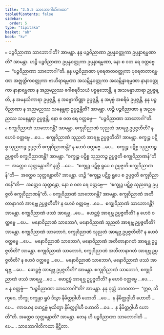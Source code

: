 ```yaml
---
title: "2.5.5 သာဘောဂါတိကထာ"
tableOfContents: false
sidebar:
  order: 5
type: "tipitaka"
basket: "ab"
book: "kv"
---
```



<DynamicBreadcrumb />

<Division number="584" book="kv" e="ch" v="32" p="314">

<Paragraph number="1959" book="kv">
๐ ပဉ္စဝိညာဏာ သာဘောဂါတိ? အာမန္တာ. နနု ပဉ္စဝိညာဏာ ဥပ္ပန္နဝတ္ထုကာ ဥပ္ပန္နာရမ္မဏာတိ? အာမန္တာ. ဟဉ္စိ ပဉ္စဝိညာဏာ ဥပ္ပန္နဝတ္ထုကာ ဥပ္ပန္နာရမ္မဏာ, နော စ ဝတ ရေ ဝတ္တဗ္ဗေ—  “ပဉ္စဝိညာဏာ သာဘောဂါ”တိ. နနု ပဉ္စဝိညာဏာ ပုရေဇာတဝတ္ထုကာ ပုရေဇာတာရမ္မဏာ အဇ္ဈတ္တိကဝတ္ထုကာ ဗာဟိရာရမ္မဏာ အသမ္ဘိန္နဝတ္ထုကာ အသမ္ဘိန္နာရမ္မဏာ နာနာဝတ္ထုကာ နာနာရမ္မဏာ န အညမညဿ ဂေါစရဝိသယံ ပစ္စနုဘောန္တိ, န အသမန္နာဟာရာ ဥပ္ပဇ္ဇန္တိ, န အမနသိကာရာ ဥပ္ပဇ္ဇန္တိ, န အဗ္ဗောကိဏ္ဏာ ဥပ္ပဇ္ဇန္တိ, န အပုဗ္ဗံ အစရိမံ ဥပ္ပဇ္ဇန္တိ, နနု ပဉ္စဝိညာဏာ န အညမညဿ သမနန္တရာ ဥပ္ပဇ္ဇန္တီတိ? အာမန္တာ. ဟဉ္စိ ပဉ္စဝိညာဏာ န အညမညဿ သမနန္တရာ ဥပ္ပဇ္ဇန္တိ, နော စ ဝတ ရေ ဝတ္တဗ္ဗေ—  “ပဉ္စဝိညာဏာ သာဘောဂါ”တိ.
</Paragraph>

</Division>
<Division number="585" book="kv" e="ch" v="32" p="314">

<Paragraph number="1960" book="kv">
๐ စက္ခုဝိညာဏံ သာဘောဂန္တိ? အာမန္တာ. စက္ခုဝိညာဏံ သုညတံ အာရဗ္ဘ ဥပ္ပဇ္ဇတီတိ? န ဟေဝံ ဝတ္တဗ္ဗေ …ပေ…  စက္ခုဝိညာဏံ သုညတံ အာရဗ္ဘ ဥပ္ပဇ္ဇတီတိ? အာမန္တာ. စက္ခုဉ္စ ပဋိစ္စ သုညတဉ္စ ဥပ္ပဇ္ဇတိ စက္ခုဝိညာဏန္တိ? န ဟေဝံ ဝတ္တဗ္ဗေ …ပေ…  စက္ခုဉ္စ ပဋိစ္စ သုညတဉ္စ ဥပ္ပဇ္ဇတိ စက္ခုဝိညာဏန္တိ? အာမန္တာ. “စက္ခုဉ္စ ပဋိစ္စ သုညတဉ္စ ဥပ္ပဇ္ဇတိ စက္ခုဝိညာဏန်”တိ—  အတ္ထေဝ သုတ္တန္တောတိ? နတ္ထိ …ပေ…  “စက္ခုဉ္စ ပဋိစ္စ ရူပေ စ ဥပ္ပဇ္ဇတိ စက္ခုဝိညာဏန်”တိ—  အတ္ထေဝ သုတ္တန္တောတိ? အာမန္တာ. ဟဉ္စိ “စက္ခုဉ္စ ပဋိစ္စ ရူပေ စ ဥပ္ပဇ္ဇတိ စက္ခုဝိညာဏန်”တိ—  အတ္ထေဝ သုတ္တန္တော, နော စ ဝတ ရေ ဝတ္တဗ္ဗေ—  “စက္ခုဉ္စ ပဋိစ္စ သုညတဉ္စ ဥပ္ပဇ္ဇတိ စက္ခုဝိညာဏန်”တိ.
</Paragraph>

<Paragraph number="1961" book="kv">
๐ စက္ခုဝိညာဏံ သာဘောဂန္တိ? အာမန္တာ. စက္ခုဝိညာဏံ အတီတာနာဂတံ အာရဗ္ဘ ဥပ္ပဇ္ဇတီတိ? န ဟေဝံ ဝတ္တဗ္ဗေ …ပေ…  စက္ခုဝိညာဏံ သာဘောဂန္တိ? အာမန္တာ. စက္ခုဝိညာဏံ ဖဿံ အာရဗ္ဘ …ပေ…  ဖောဋ္ဌဗ္ဗံ အာရဗ္ဘ ဥပ္ပဇ္ဇတီတိ? န ဟေဝံ ဝတ္တဗ္ဗေ …ပေ…  မနောဝိညာဏံ သာဘောဂံ, မနောဝိညာဏံ သုညတံ အာရဗ္ဘ ဥပ္ပဇ္ဇတီတိ? အာမန္တာ. စက္ခုဝိညာဏံ သာဘောဂံ, စက္ခုဝိညာဏံ သုညတံ အာရဗ္ဘ ဥပ္ပဇ္ဇတီတိ? န ဟေဝံ ဝတ္တဗ္ဗေ …ပေ…  မနောဝိညာဏံ သာဘောဂံ, မနောဝိညာဏံ အတီတာနာဂတံ အာရဗ္ဘ ဥပ္ပဇ္ဇတီတိ? အာမန္တာ. စက္ခုဝိညာဏံ သာဘောဂံ, စက္ခုဝိညာဏံ အတီတာနာဂတံ အာရဗ္ဘ ဥပ္ပဇ္ဇတီတိ? န ဟေဝံ ဝတ္တဗ္ဗေ …ပေ…  မနောဝိညာဏံ သာဘောဂံ, မနောဝိညာဏံ ဖဿံ အာရဗ္ဘ …ပေ…  ဖောဋ္ဌဗ္ဗံ အာရဗ္ဘ ဥပ္ပဇ္ဇတီတိ? အာမန္တာ. စက္ခုဝိညာဏံ သာဘောဂံ, စက္ခုဝိညာဏံ ဖဿံ အာရဗ္ဘ …ပေ…  ဖောဋ္ဌဗ္ဗံ အာရဗ္ဘ ဥပ္ပဇ္ဇတီတိ? န ဟေဝံ ဝတ္တဗ္ဗေ …ပေ… .
</Paragraph>

</Division>
<Division number="586" book="kv" e="ch" v="32" p="315">

<Paragraph number="1962" book="kv">
× န ဝတ္တဗ္ဗံ—  “ပဉ္စဝိညာဏာ သာဘောဂါ”တိ? အာမန္တာ. နနု ဝုတ္တံ ဘဂဝတာ—  “ဣဓ, ဘိက္ခဝေ, ဘိက္ခု စက္ခုနာ ရူပံ ဒိသွာ နိမိတ္တဂ္ဂါဟီ ဟောတိ …ပေ…  န နိမိတ္တဂ္ဂါဟီ ဟောတိ …ပေ…  ကာယေန ဖောဋ္ဌဗ္ဗံ ဖုသိတွာ နိမိတ္တဂ္ဂါဟီ ဟောတိ …ပေ…  န နိမိတ္တဂ္ဂါဟီ ဟောတီ”တိ. အတ္ထေဝ သုတ္တန္တောတိ? အာမန္တာ. တေန ဟိ ပဉ္စဝိညာဏာ သာဘောဂါတိ …ပေ… .

</Paragraph>
</Division>

<Paragraph number="1963" type="center" book="kv">
သာဘောဂါတိကထာ နိဋ္ဌိတာ.
</Paragraph>